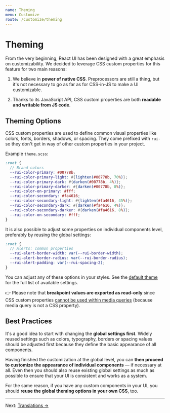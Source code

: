 ```yaml
---
name: Theming
menu: Customize
route: /customize/theming
---
```


# Theming

From the very beginning, React UI has been designed with a great emphasis on
customizability. We decided to leverage CSS custom properties for this feature
for two main reasons:

1. We believe in **power of native CSS**. Preprocessors are still a thing, but
   it's not necessary to go as far as for CSS-in-JS to make a UI customizable.

2. Thanks to its JavaScript API, CSS custom properties are both **readable and
   writable from JS code**.

## Theming Options

CSS custom properties are used to define common visual properties like colors,
fonts, borders, shadows, or spacing. They come prefixed with `rui-` so they
don't get in way of other custom properties in your project.

Example `theme.scss`:

```scss
:root {
  // Brand colors
  --rui-color-primary: #00778b;
  --rui-color-primary-light: #{lighten(#00778b, 70%)};
  --rui-color-primary-dark: #{darken(#00778b, 4%)};
  --rui-color-primary-darker: #{darken(#00778b, 8%)};
  --rui-color-on-primary: #fff;
  --rui-color-secondary: #fa4616;
  --rui-color-secondary-light: #{lighten(#fa4616, 45%)};
  --rui-color-secondary-dark: #{darken(#fa4616, 4%)};
  --rui-color-secondary-darker: #{darken(#fa4616, 8%)};
  --rui-color-on-secondary: #fff;
}
```

It is also possible to adjust some properties on individual components level,
preferably by reusing the global settings:

```scss
:root {
  // Alerts: common properties
  --rui-alert-border-width: var(--rui-border-width);
  --rui-alert-border-radius: var(--rui-border-radius);
  --rui-alert-padding: var(--rui-spacing-2);
}
```

You can adjust any of these options in your styles. See the
[default theme](https://github.com/react-ui-org/react-ui/blob/master/src/lib/theme.scss)
for the full list of available settings.

️👉 Please note that **breakpoint values are exported as read-only** since CSS
custom properties
[cannot be used within media queries](https://www.w3.org/TR/css-variables-1/#using-variables)
(because media query is not a CSS property).

## Best Practices

It's a good idea to start with changing the **global settings first**. Widely
reused settings such as colors, typography, borders or spacing values should be
adjusted first because they define the basic appearance of all components.

Having finished the customization at the global level, you can **then proceed to
customize the appearance of individual components** — if necessary at all. Even
then you should also reuse existing global settings as much as possible to
ensure that your UI is consistent and works as a system.

For the same reason, if you have any custom components in your UI, you should
**reuse the global theming options in your own CSS**, too.

---

Next: [Translations →](/customize/translations)
